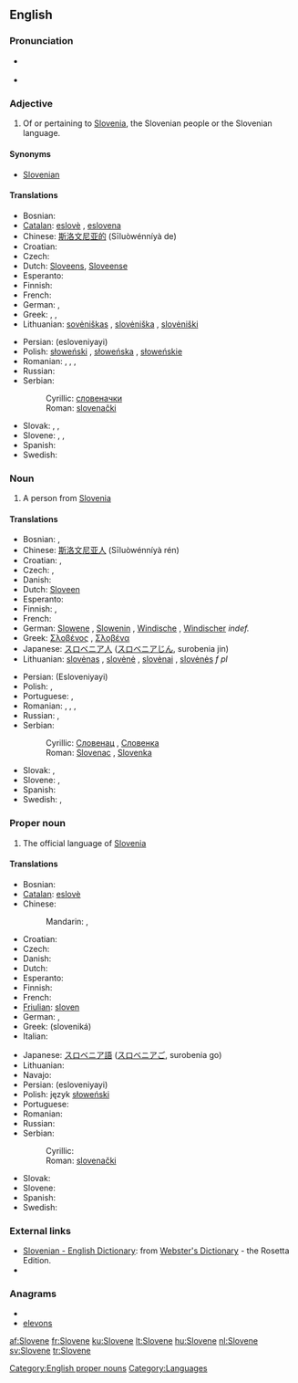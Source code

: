 {{also|slovene}}
==English==

===Pronunciation===
* {{a|UK}} {{IPA|/ˈslɘʊˌvɪin/}} {{SAMPA|/sl@U%vi:n/}}
* {{audio|en-us-Slovene.ogg|Audio (US)}}

===Adjective===
{{en-adj|-}}

# Of or pertaining to [[Slovenia]], the Slovenian people or the Slovenian language.

====Synonyms====
* [[Slovenian]]

====Translations====
{{trans-top|adjective}}
* Bosnian: {{t-|bs|slovenački|m}}
* [[Catalan]]: [[eslovè]] {{m}}, [[eslovena]] {{f}}
* Chinese: [[斯洛文尼亚的]] (Sīluòwénníyà de)
* Croatian: {{t-|hr|slovenski|f}}
* Czech: {{t-|cs|slovinský|m}}
* Dutch: [[Sloveens]], [[Sloveense]]
* Esperanto: {{t-|eo|slovena|xs=Esperanto}}
* Finnish: {{t+|fi|slovenialainen}}
* French: {{t+|fr|slovène|m|f}}
* German: {{t+|de|slowenisch}}, {{t-|de|windisch}}
* Greek: {{t+|el|σλοβενικός|m}}, {{t+|el|σλοβενική|f}}, {{t+|el|σλοβενικό|n}}
* Lithuanian: [[sovėniškas]] {{m}}, [[slovėniška]] {{f}}, [[slovėniški]] {{p}}
{{trans-mid}}
* Persian: {{fa-Arab|[[اسلوونیایی]]}} (esloveniyayi)
* Polish: [[słoweński]] {{m}}, [[słoweńska]] {{f}}, [[słoweńskie]] {{n}}
* Romanian: {{t-|ro|sloven|m}}, {{t+|ro|slovenă|f}}, {{t-|ro|sloveni|p}}, {{t-|ro|slovene|f|p}}
* Russian: {{t|ru|словенский|tr=slov'énskij}}
* Serbian:
*: Cyrillic: [[словеначки#Serbian|словеначки]] {{m}}
*: Roman: [[slovenački#Serbian|slovenački]] {{m}}
* Slovak: {{t-|sk|slovinský|m}}, {{t-|sk|slovinská|f}}, {{t-|sk|slovinské|n}}
* Slovene: {{t+|sl|slovenski|m}}, {{t-|sl|slovenska|f}}, {{t-|sl|slovensko|n}}
* Spanish: {{t+|es|esloveno|m}}
* Swedish: {{t+|sv|slovensk}}
{{trans-bottom}}

===Noun===
{{en-noun}}

# A person from [[Slovenia]]

====Translations====
{{trans-top|a person}}
* Bosnian: {{t-|bs|Slovenac|m}}, {{t-|bs|Slovenka|f}}
* Chinese: [[斯洛文尼亚人]] (Sīluòwénníyà rén)
* Croatian: {{t-|hr|Slovenac|m}}, {{t-|hr|Slovenka|f}}
* Czech: {{t-|cs|Slovinec|m}}, {{t-|cs|Slovinka|f}}
* Danish: {{t-|da|slovener}}
* Dutch: [[Sloveen]]
* Esperanto: {{t-|eo|sloveno|xs=Esperanto}}
* Finnish: {{t+|fi|sloveeni}}, {{t+|fi|slovenialainen}}
* French: {{t+|fr|Slovène|m|f}}
* German: [[Slowene]] {{m}}, [[Slowenin]] {{f}}, [[Windische]] {{m|f}}, [[Windischer]] {{m}} ''indef.''
* Greek: [[Σλοβένος]] {{m}}, [[Σλοβένα]] {{f}}
* Japanese: [[スロベニア人]] ([[スロベニアじん]], surobenia jin)
* Lithuanian: [[slovėnas]] {{m}}, [[slovėnė]] {{f}}, [[slovėnai]] {{p}}, [[slovėnės]] ''f pl''
{{trans-mid}}
* Persian: {{fa-Arab|[[اسلوونیایی]]}} (Esloveniyayi)
* Polish: {{t+|pl|Słoweniec|m}}, {{t+|pl|Słowenka|f}}
* Portuguese: {{t+|pt|esloveno|m}}, {{t-|pt|eslovena|f}}
* Romanian: {{t-|ro|sloven|m}}, {{t+|ro|slovenă|f}}, {{t-|ro|sloveni|p}}, {{t-|ro|slovene|f|p}}
* Russian: {{t|ru|словенец|m|tr=slov'én'ec}}, {{t+|ru|словенка|f|tr=slov'énka}}
* Serbian:
*: Cyrillic: [[Словенац#Serbian|Словенац]] {{m}}, [[Словенка#Serbian|Словенка]] {{f}}
*: Roman: [[Slovenac]] {{m}}, [[Slovenka]] {{f}}
* Slovak: {{t-|sk|Slovinec|m}}, {{t-|sk|Slovinka|f}}
* Slovene: {{t-|sl|Slovenec|m}}, {{t-|sl|Slovenka|f}}
* Spanish: {{t+|es|esloveno|m}}
* Swedish: {{t-|sv|sloven|m}}, {{t+|sv|slovenska|f}}
{{trans-bottom}}

===Proper noun===
{{wikipedia}}
{{en-proper noun}}

# The official language of [[Slovenia]]

====Translations====
{{trans-top|the language}}
* Bosnian: {{t-|bs|slovenački|m}}
* [[Catalan]]: [[eslovè]]
* Chinese:
*: Mandarin: {{t-|cmn|斯洛文尼亞語|sc=Hani}}, {{t-|cmn|斯洛文尼亚语|tr=Sīluòwénníyàyǔ|sc=Hani}}
* Croatian: {{t-|hr|slovenski|m}}
* Czech: {{t+|cs|slovinština|f}}
* Danish: {{t-|da|slovensk}}
* Dutch: {{t+|nl|Sloveens|n}}
* Esperanto: {{t-|eo|slovena|xs=Esperanto}}
* Finnish: {{t+|fi|sloveeni}}
* French: {{t+|fr|slovène|m}}
* [[Friulian]]: [[sloven]]
* German: {{t+|de|Slowenisch}}, {{t-|de|Windisch}}
* Greek: {{t+|el|σλοβενικά|n|p}} (sloveniká)
* Italian: {{t+|it|sloveno}}
{{trans-mid}}
* Japanese: [[スロベニア語]] ([[スロベニアご]], surobenia go)
* Lithuanian: {{t-|lt|slovėniškas|xs=Lithuanian}}
* Navajo: {{tø|nv|Słobíín bizaad}}
* Persian: {{fa-Arab|[[اسلوونیایی]]}} (esloveniyayi)
* Polish: język [[słoweński]] {{m}}
* Portuguese: {{t+|pt|esloveno}}
* Romanian: {{t+|ro|slovenă|f}}
* Russian: {{t|ru|словенский|m}}
* Serbian:
*: Cyrillic: {{t-|sr|словеначки|m|sc=Cyrl}}
*: Roman: [[slovenački#Serbian|slovenački]] {{m}}
* Slovak: {{t-|sk|slovinčina|f}}
* Slovene: {{t+|sl|slovenščina}} {{t+|sl|slovenski jezik}}
* Spanish: {{t+|es|esloveno}}
* Swedish: {{t+|sv|slovenska}}
{{trans-bottom}}

===External links===
* [http://www.websters-online-dictionary.org/definition/Slovene-english/ Slovenian - English Dictionary]: from [http://www.websters-online-dictionary.org/ Webster's Dictionary] - the Rosetta Edition.
* {{ethnologue|code=slv}}

===Anagrams===
* {{alphagram|eelnosv}}
* [[elevons#English|elevons]]

[[Category:English proper nouns]]
[[Category:Languages]]

[[af:Slovene]]
[[fr:Slovene]]
[[ku:Slovene]]
[[lt:Slovene]]
[[hu:Slovene]]
[[nl:Slovene]]
[[sv:Slovene]]
[[tr:Slovene]]